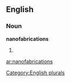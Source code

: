 ==English==

===Noun===
'''nanofabrications'''

# {{plural of|[[nanofabrication]]}}

[[Category:English plurals]]

[[ar:nanofabrications]]